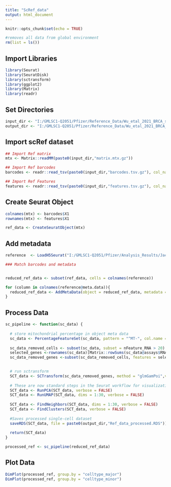 ```yaml
---
title: "ScRef_data"
output: html_document
---
```


```r
knitr::opts_chunk$set(echo = TRUE)
```

```r

#removes all data from global environment
rm(list = ls())
```


## Import Libraries 
```r
library(Seurat)
library(SeuratDisk)
library(sctransform)
library(ggplot2)
library(Matrix)
library(readr)
```


## Set Directories
```r
input_dir <- "I:/GMLSC1-Q2051/Pfizer/Reference_Data/Wu_etal_2021_BRCA_scRNASeq/sc_mtx_import/filtered_features_zipped/"
output_dir <- "I:/GMLSC1-Q2051/Pfizer/Reference_Data/Wu_etal_2021_BRCA_scRNASeq/"
```


## Import scRef dataset
```r
## Import Ref matrix
mtx <- Matrix::readMM(paste0(input_dir,"matrix.mtx.gz"))

## Import Ref barcodes
barcodes <- readr::read_tsv(paste0(input_dir,"barcodes.tsv.gz"), col_names = FALSE)

## Import Ref Features
features <- readr::read_tsv(paste0(input_dir,"features.tsv.gz"), col_names = FALSE)
```


## Create Seurat Object
```r

colnames(mtx) <- barcodes$X1
rownames(mtx) <- features$X1

ref_data <- CreateSeuratObject(mtx)
```


## Add metadata
```r
reference  <- LoadH5Seurat("I:/GMLSC1-Q2051/Pfizer/Analysis_Results/Jacky/BC_atlas_xe.h5seurat")

### Match barcodes and metadata


reduced_ref_data <- subset(ref_data, cells = colnames(reference))

for (column in colnames(reference@meta.data)){
  reduced_ref_data <- AddMetaData(object = reduced_ref_data, metadata = reference@meta.data[column],col.name = column)
}

```


## Process Data
```r
sc_pipeline <- function(sc_data) {
  
  # store mitochondrial percentage in object meta data
  sc_data <- PercentageFeatureSet(sc_data, pattern = "^MT-", col.name = "percent.mt")
  
  sc_data_removed_cells <- subset(sc_data, subset = nFeature_RNA > 20)
  selected_genes <-rownames(sc_data)[Matrix::rowSums(sc_data@assays$RNA@layers$counts)>3] #removes genes expressed in <4 cells
  sc_data_removed_genes <-subset(sc_data_removed_cells, features = selected_genes)
  

  # run sctransform
  SCT_data <- SCTransform(sc_data_removed_genes, method = "glmGamPoi",verbose = FALSE, assay = "RNA")
  
  # These are now standard steps in the Seurat workflow for visualization and clustering
  SCT_data <- RunPCA(SCT_data, verbose = FALSE)
  SCT_data <- RunUMAP(SCT_data, dims = 1:30, verbose = FALSE)
  
  SCT_data <- FindNeighbors(SCT_data, dims = 1:30, verbose = FALSE)
  SCT_data <- FindClusters(SCT_data, verbose = FALSE)
  
  #Saves processed single-cell dataset 
  saveRDS(SCT_data, file = paste0(output_dir,"Ref_data_processed.RDS"))
  
  return(SCT_data)
}

processed_ref <- sc_pipeline(reduced_ref_data)
```

## Plot Data
```r
DimPlot(processed_ref, group.by = "celltype_major")
DimPlot(processed_ref, group.by = "celltype_minor")

```